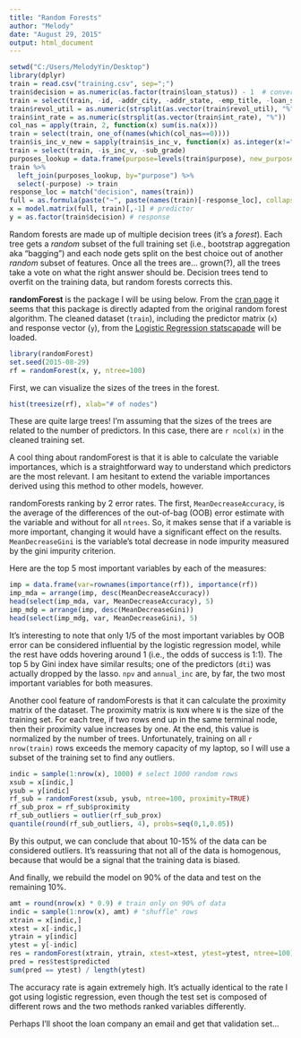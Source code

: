 ```yaml
---
title: "Random Forests"
author: "Melody"
date: "August 29, 2015"
output: html_document
---
```


```r
setwd("C:/Users/MelodyYin/Desktop")
library(dplyr)
train = read.csv("training.csv", sep=";")
train$decision = as.numeric(as.factor(train$loan_status)) - 1  # convert to binary
train = select(train, -id, -addr_city, -addr_state, -emp_title, -loan_status) # drop irrel vars
train$revol_util = as.numeric(strsplit(as.vector(train$revol_util), "%"))
train$int_rate = as.numeric(strsplit(as.vector(train$int_rate), "%"))
col_nas = apply(train, 2, function(x) sum(is.na(x)))
train = select(train, one_of(names(which(col_nas==0))))
train$is_inc_v_new = sapply(train$is_inc_v, function(x) as.integer(x!="Not Verified")) # 0 = Not Verified, 1 = Verified
train = select(train, -is_inc_v, -sub_grade)
purposes_lookup = data.frame(purpose=levels(train$purpose), new_purpose=c("Unsure", "Mandatory", "Mandatory", "Personal", "Unsure", "Personal", "Mandatory", "Unsure", "Unsure", "Unsure", "Mandatory", "Personal", "Personal"))
train %>% 
  left_join(purposes_lookup, by="purpose") %>% 
  select(-purpose) -> train 
response_loc = match("decision", names(train))
full = as.formula(paste("~", paste(names(train)[-response_loc], collapse="+")))
x = model.matrix(full, train)[,-1] # predictor
y = as.factor(train$decision) # response
```

Random forests are made up of multiple decision trees (it's a *forest*). Each tree gets a *random* subset of the full training set (i.e., bootstrap aggregation aka "bagging") and each node gets split on the best choice out of another *random* subset of features. Once all the trees are... grown(?), all the trees take a vote on what the right answer should be. Decision trees tend to overfit on the training data, but random forests corrects this. 

**randomForest** is the package I will be using below. From the [cran page](https://cran.r-project.org/web/packages/randomForest/index.html) it seems that this package is directly adapted from the original random forest algorithm. The cleaned dataset (`train`), including the predictor matrix (`x`) and response vector (`y`), from the [Logistic Regression statscapade](http://melodyyin.github.io/statscapades/logistic.html) will be loaded.

```r
library(randomForest)
set.seed(2015-08-29)
rf = randomForest(x, y, ntree=100)
```

First, we can visualize the sizes of the trees in the forest. 

```r
hist(treesize(rf), xlab="# of nodes")
```

These are quite large trees! I'm assuming that the sizes of the trees are related to the number of predictors. In this case, there are `r ncol(x)` in the cleaned training set. 

A cool thing about randomForest is that it is able to calculate the variable importances, which is a straightforward way to understand which predictors are the most relevant. I am hesitant to extend the variable importances derived using this method to other models, however. 

randomForests ranking by 2 error rates. The first, `MeanDecreaseAccuracy`, is the average of the differences of the out-of-bag (OOB) error estimate with the variable and without for all `ntrees`. So, it makes sense that if a variable is more important, changing it would have a significant effect on the results. `MeanDecreaseGini` is the variable's total decrease in node impurity measured by the gini impurity criterion. 

Here are the top 5 most important variables by each of the measures: 

```r
imp = data.frame(var=rownames(importance(rf)), importance(rf))
imp_mda = arrange(imp, desc(MeanDecreaseAccuracy))
head(select(imp_mda, var, MeanDecreaseAccuracy), 5)
imp_mdg = arrange(imp, desc(MeanDecreaseGini))
head(select(imp_mdg, var, MeanDecreaseGini), 5)
```

It's interesting to note that only 1/5 of the most important variables by OOB error can be considered influential by the logistic regression model, while the rest have odds hovering around 1 (i.e., the odds of success is 1:1). The top 5 by Gini index have similar results; one of the predictors (`dti`) was actually dropped by the lasso. `npv` and `annual_inc` are, by far, the two most important variables for both measures. 

Another cool feature of randomForests is that it can calculate the proximity matrix of the dataset. The proximity matrix is `N`x`N` where `N` is the size of the training set. For each tree, if two rows end up in the same terminal node, then their proximity value increases by one. At the end, this value is normalized by the number of trees. Unfortunately, training on all `r nrow(train)` rows exceeds the memory capacity of my laptop, so I will use a subset of the training set to find any outliers. 

```r
indic = sample(1:nrow(x), 1000) # select 1000 random rows
xsub = x[indic,]
ysub = y[indic]
rf_sub = randomForest(xsub, ysub, ntree=100, proximity=TRUE)
rf_sub_prox = rf_sub$proximity
rf_sub_outliers = outlier(rf_sub_prox)
quantile(round(rf_sub_outliers, 4), probs=seq(0,1,0.05))
```

By this output, we can conclude that about 10-15% of the data can be considered outliers. It's reassuring that not all of the data is homogenous, because that would be a signal that the training data is biased. 

And finally, we rebuild the model on 90% of the data and test on the remaining 10%.

```r
amt = round(nrow(x) * 0.9) # train only on 90% of data
indic = sample(1:nrow(x), amt) # "shuffle" rows 
xtrain = x[indic,]
xtest = x[-indic,]
ytrain = y[indic]
ytest = y[-indic]
res = randomForest(xtrain, ytrain, xtest=xtest, ytest=ytest, ntree=100)
pred = res$test$predicted
sum(pred == ytest) / length(ytest)
```

The accuracy rate is again extremely high. It's actually identical to the rate I got using logistic regression, even though the test set is composed of different rows and the two methods ranked variables differently.

Perhaps I'll shoot the loan company an email and get that validation set...